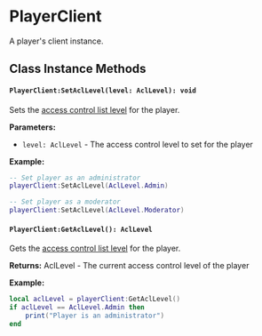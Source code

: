 
# PlayerClient

A player's client instance.

## Class Instance Methods

<PlayerClientShared />

#### `PlayerClient:SetAclLevel(level: AclLevel): void`

Sets the [access control list level](./acl) for the player.

**Parameters:**
- `level: AclLevel` - The access control level to set for the player

**Example:**
```lua
-- Set player as an administrator
playerClient:SetAclLevel(AclLevel.Admin)

-- Set player as a moderator
playerClient:SetAclLevel(AclLevel.Moderator)
```

#### `PlayerClient:GetAclLevel(): AclLevel`

Gets the [access control list level](./acl) for the player.

**Returns:** AclLevel - The current access control level of the player

**Example:**
```lua
local aclLevel = playerClient:GetAclLevel()
if aclLevel == AclLevel.Admin then
    print("Player is an administrator")
end
```

